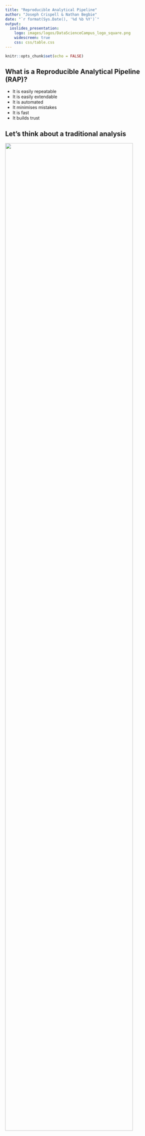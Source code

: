 ```yaml
---
title: "Reproducible Analytical Pipeline"
author: "Joseph Crispell & Nathan Begbie"
date: "`r format(Sys.Date(), '%d %b %Y')`"
output: 
  ioslides_presentation:
    logo: images/logos/DataScienceCampus_logo_square.png
    widescreen: true
    css: css/table.css
---
```


```r
knitr::opts_chunk$set(echo = FALSE)
```

<!-- Extra custom code to add "OFFICIAL" into the header -->

<script src="https://ajax.googleapis.com/ajax/libs/jquery/1.12.2/jquery.min.js"></script>

<script>
    $(document).ready(function() {
      $('slide:not(.title-slide, .backdrop, .segue)').append('<header label=\"OFFICIAL\"></header>');    
    })
</script>

<style>
  header:after {
    content: attr(label);
    font-size: 12pt;
    position: absolute;
    top: 10px;
    left: 10px;
    line-height: 1.9;
  }
</style>

<!-- END custom code block for header -->


<!-- TO DO

- Copy in content from Nathan's slides
- Thinking of hypothetical project to update into RAP - refer to throughout

-->

## What is a Reproducible Analytical Pipeline (RAP)?

- It is easily repeatable
- It is easily extendable
- It is automated
- It minimises mistakes
- It is fast
- It builds trust

## Let's think about a traditional analysis

<img src="images/TraditionalAnalysis.png" width="90%" height="auto" align="center">

## What are the issues?

- Lots of manual steps
- Hard to repeat
- Mistakes are easy to make and hard to track
- The steps aren't recorded

## What about a RAP?

<img src="images/ReproducibleAnalyticalPipeline.png" width="90%" height="auto" align="center">

## All the functionality in one place

<img src="images/ReproducibleAnalyticalPipeline_expanded.png" width="90%" height="auto" align="center">

## What are the benefits?

- It is easy for others to use
- Others can change and adapt
- All steps are recorded
  - Including whilst it is built
- It is automated
- It is fast
- It is open and promotes trust

## Is it Data Science? 

<img src="images/BuildingBlock.png" width="100%" height="auto" align="center">

No, it is a building block that's essential for data science!

## What do we need?

- Open-source tools
- Version control with `git`
- To consider reproducibility
  
## Why open-source instead of proprietary?

- An online community of users - R and Python are used by millions all over the world
- Free for anyone to use - it is easier to share
- Very powerful and flexible
- Proprietary tools are amazing, powerful and independently maintained but not everyone can access them


## What is version control?

Tracking the three **W**s:

- **W**ho did this?
- **W**hat did they change?
- **W**hy?

A centralised place to store your code.

A decentralised was of writing and developing your code.

`git`

REALLY NICE TURING IMAGE HERE

## Which version control should I use?

| Tool      | Cost | Where?           | Required?         |
| --------- | ---- | ---------------- | ----------------- |
| Github    | Free | Online - Public  |                   |
| Gitlab    | Free | Local            | IT infrastructure |
| Bitbucket | Paid |                  |                   |
| Azure     | Paid | Online - Private |                   |

## What do we mean by reproducible?

In the future, we want to be able to look back at our work today and be able to repeat everything we've done easily

What we need to think about:
- What does our tool depend on?
- What sort of extreme cases could break our tool?
- What is each piece of code doing?

INSERT IMAGES

## Producing the publication

Usually involves writing and interpretation as well as a lot of copying and pasting images. 

Docoments are revised using comments, tracking changes, email, and creating copies

Why not use code to generate your report?

- LaTeX
- Markdown
- Jupyter notebook
- Rmarkdown

## Getting the balance right

Maintenance versus automation

## What are challenges?

- Infrastructure
- Data privacy
- Expertise
- Legacy systems

## Case studies ...

## Mentoring framework

## Useful resources

https://dataingovernment.blog.gov.uk/2017/03/27/reproducible-analytical-pipeline/

https://ukgovdatascience.github.io/rap-website/

https://the-turing-way.netlify.com
